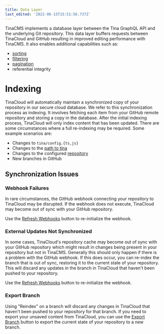 ```yaml
---
title: Data Layer
last_edited: '2022-06-15T15:51:56.737Z'
---
```


TinaCMS implements a database layer between the Tina GraphQL API and the
underlying Git repository. This data layer buffers requests between TinaCloud and GitHub resulting in improved editing performance with TinaCMS. It also enables additional capabilities such as:

- [sorting](/docs/graphql/queries/advanced/sorting/)
- [filtering](/docs/graphql/queries/advanced/filter-documents/)
- [pagination](/docs/graphql/queries/advanced/pagination/)
- referential integrity

# Indexing

TinaCloud will automatically maintain a synchronized copy of your repository in our
secure cloud database. We refer to this synchronization process as indexing. It involves fetching each item from your
GitHub remote repository and storing a copy in the database. After the initial indexing process, TinaCloud will only
index content that has been updated. There are some circumstances where a full re-indexing may be required. Some example
scenarios are:

- Changes to `tina/config.{ts,js}`
- Changes to the [path to tina](/docs/tina-cloud/dashboard/projects/#path-to-tina)
- Changes to the configured [repository](/docs/tina-cloud/dashboard/projects/#changing-the-repository)
- New branches in GitHub

## Synchronization Issues

### Webhook Failures

In rare circumstances, the GitHub webhook connecting your repository to TinaCloud may be disrupted. If the webhook does
not execute, TinaCloud may become out of sync with your GitHub repository.

Use the [Refresh Webhooks](/docs/tina-cloud/dashboard/projects/#refresh-webhooks) button to re-initialize the webhook.

### External Updates Not Synchronized

In some cases, TinaCloud's repository cache may become out of sync with your GitHub repository which might result in
changes being present in your repository but not in TinaCMS. Generally this should only happen if there is a problem
with the GitHub webhook. If this does occur, you can re-index the branch that is out of sync, restoring it to the current
state of your repository. This will discard any updates in the branch in TinaCloud that haven't been pushed to your repository.

Use the [Refresh Webhooks](/docs/tina-cloud/dashboard/projects/#refresh-webhooks) button to re-initialize the webhook.

### Export Branch

Using "Reindex" on a branch will discard any changes in
TinaCloud that haven't been pushed to your repository for that branch. If you need to export your unsaved content from TinaCloud, you
can use the [Export Branch](/docs/tina-cloud/dashboard/projects/#export-branch) button to export the current state of
your repository to a new branch.
